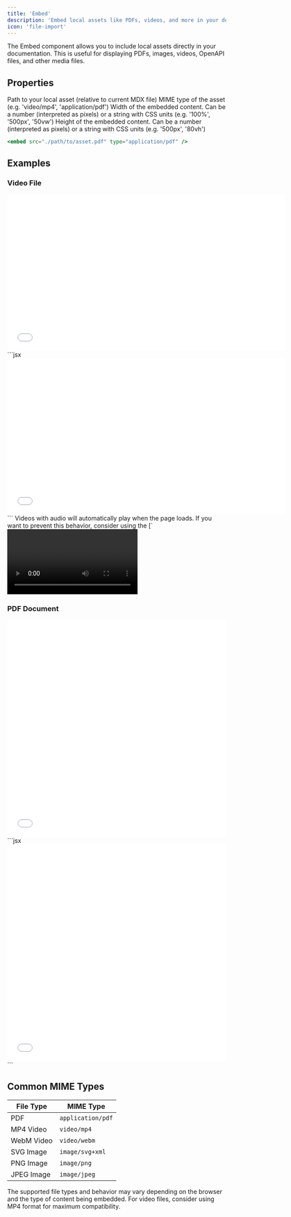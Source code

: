 ```yaml
---
title: 'Embed'
description: 'Embed local assets like PDFs, videos, and more in your documentation'
icon: 'file-import'
---
```


The Embed component allows you to include local assets directly in your documentation. This is useful for displaying PDFs, images, videos, OpenAPI files, and other media files.

## Properties

<ParamField path="src" type="string" required={true}>
  Path to your local asset (relative to current MDX file)
</ParamField>

<ParamField path="type" type="string" required={true}>
  MIME type of the asset (e.g. 'video/mp4', 'application/pdf')
</ParamField>

<ParamField path="width" type="string | number" required={false}>
  Width of the embedded content. Can be a number (interpreted as pixels) or a string with CSS units (e.g. '100%', '500px', '50vw')
</ParamField>

<ParamField path="height" type="string | number" required={false}>
  Height of the embedded content. Can be a number (interpreted as pixels) or a string with CSS units (e.g. '500px', '80vh')
</ParamField>

```jsx
<embed src="./path/to/asset.pdf" type="application/pdf" />
```

## Examples

### Video File

<Tabs>
    <Tab title="Example">
        <embed 
            src="./growing-fern.mp4" 
            type="video/mp4"
            width="640"
            height="360"
        />
    </Tab>
    <Tab title="Markdown">
        ```jsx
        <embed 
            src="./growing-fern.mp4" 
            type="video/mp4"
            width="640"
            height="360"
        />
        ```
    </Tab>
</Tabs>

<Note>
    Videos with audio will automatically play when the page loads. If you want to prevent this behavior, consider using the [`<video>` component](/learn/docs/content/write-markdown#embedding-videos) instead, which provides more control over playback.
</Note>

### PDF Document

<Tabs>
    <Tab title="Example">
        <embed 
            src="./all-about-ferns.pdf" 
            type="application/pdf"
            width="100%"
            height="500px"
        />
    </Tab>
    <Tab title="Markdown">
        ```jsx
        <embed 
            src="./all-about-ferns.pdf" 
            type="application/pdf"
            width="100%"
            height="500px"
        />
        ```
    </Tab>
</Tabs>

## Common MIME Types

| File Type | MIME Type |
|-----------|-----------|
| PDF | `application/pdf` |
| MP4 Video | `video/mp4` |
| WebM Video | `video/webm` |
| SVG Image | `image/svg+xml` |
| PNG Image | `image/png` |
| JPEG Image | `image/jpeg` |

<Note>
    The supported file types and behavior may vary depending on the browser and the type of content being embedded. For video files, consider using MP4 format for maximum compatibility.
</Note>